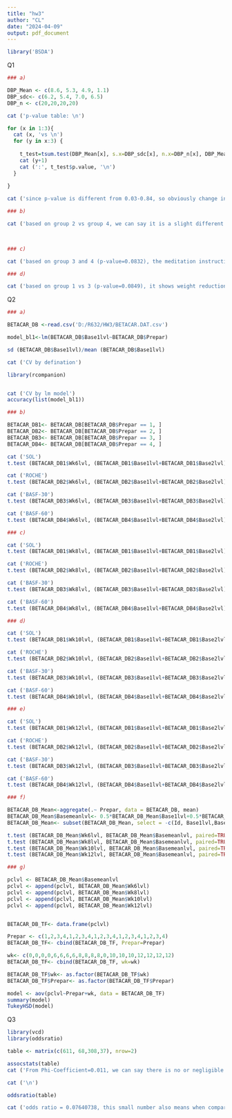 ---
title: "hw3"
author: "CL"
date: "2024-04-09"
output: pdf_document
---
```{r}
library('BSDA')
```


Q1
```{r}
### a)

DBP_Mean <- c(8.6, 5.3, 4.9, 1.1)
DBP_sdc<- c(6.2, 5.4, 7.0, 6.5)
DBP_n <- c(20,20,20,20)

cat ('p-value table: \n')

for (x in 1:3){
  cat (x, 'vs \n')
  for (y in x:3) {
    
    t_test=tsum.test(DBP_Mean[x], s.x=DBP_sdc[x], n.x=DBP_n[x], DBP_Mean[y+1], s.y=DBP_sdc[y+1], n.y=DBP_n[y+1])
    cat (y+1) 
    cat (':', t_test$p.value, '\n')
  }
  
}

cat ('since p-value is different from 0.03-0.84, so obviously change in DBP is not same among four groups')

```

```{r}
### b)

cat ('based on group 2 vs group 4, we can say it is a slight different (p<0.05), so that only counseling for weight reduction is not a significant effect')

  
```

```{r}
### c)

cat ('based on group 3 and 4 (p-value=0.0832), the meditation instruction has a significant effect')

```


```{r}
### d)

cat ('based on group 1 vs 3 (p-value=0.0849), it shows weight reduction is working on DBP change and it is better for people who get meditational counseling')

```


Q2
```{r}
### a)

BETACAR_DB <-read.csv('D:/R632/HW3/BETACAR.DAT.csv')

model_bl1<-lm(BETACAR_DB$Base1lvl~BETACAR_DB$Prepar) 

sd (BETACAR_DB$Base1lvl)/mean (BETACAR_DB$Base1lvl)

cat ('CV by defination')

library(rcompanion)


cat ('CV by lm model')
accuracy(list(model_bl1))
```

```{r}
### b)

BETACAR_DB1<- BETACAR_DB[BETACAR_DB$Prepar == 1, ]
BETACAR_DB2<- BETACAR_DB[BETACAR_DB$Prepar == 2, ]
BETACAR_DB3<- BETACAR_DB[BETACAR_DB$Prepar == 3, ]
BETACAR_DB4<- BETACAR_DB[BETACAR_DB$Prepar == 4, ]

cat ('SOL')
t.test (BETACAR_DB1$Wk6lvl, (BETACAR_DB1$Base1lvl+BETACAR_DB1$Base2lvl)/2, paired=TRUE)$p.value

cat ('ROCHE')
t.test (BETACAR_DB2$Wk6lvl, (BETACAR_DB2$Base1lvl+BETACAR_DB2$Base2lvl)/2, paired=TRUE)$p.value

cat ('BASF-30')
t.test (BETACAR_DB3$Wk6lvl, (BETACAR_DB3$Base1lvl+BETACAR_DB3$Base2lvl)/2, paired=TRUE)$p.value

cat ('BASF-60')
t.test (BETACAR_DB4$Wk6lvl, (BETACAR_DB4$Base1lvl+BETACAR_DB4$Base2lvl)/2, paired=TRUE)$p.value

```



```{r}
### c)

cat ('SOL')
t.test (BETACAR_DB1$Wk8lvl, (BETACAR_DB1$Base1lvl+BETACAR_DB1$Base2lvl)/2, paired=TRUE)$p.value

cat ('ROCHE')
t.test (BETACAR_DB2$Wk8lvl, (BETACAR_DB2$Base1lvl+BETACAR_DB2$Base2lvl)/2, paired=TRUE)$p.value

cat ('BASF-30')
t.test (BETACAR_DB3$Wk8lvl, (BETACAR_DB3$Base1lvl+BETACAR_DB3$Base2lvl)/2, paired=TRUE)$p.value

cat ('BASF-60')
t.test (BETACAR_DB4$Wk8lvl, (BETACAR_DB4$Base1lvl+BETACAR_DB4$Base2lvl)/2, paired=TRUE)$p.value
```





```{r}
### d)

cat ('SOL')
t.test (BETACAR_DB1$Wk10lvl, (BETACAR_DB1$Base1lvl+BETACAR_DB1$Base2lvl)/2, paired=TRUE)$p.value

cat ('ROCHE')
t.test (BETACAR_DB2$Wk10lvl, (BETACAR_DB2$Base1lvl+BETACAR_DB2$Base2lvl)/2, paired=TRUE)$p.value

cat ('BASF-30')
t.test (BETACAR_DB3$Wk10lvl, (BETACAR_DB3$Base1lvl+BETACAR_DB3$Base2lvl)/2, paired=TRUE)$p.value

cat ('BASF-60')
t.test (BETACAR_DB4$Wk10lvl, (BETACAR_DB4$Base1lvl+BETACAR_DB4$Base2lvl)/2, paired=TRUE)$p.value
```


```{r}
### e)

cat ('SOL')
t.test (BETACAR_DB1$Wk12lvl, (BETACAR_DB1$Base1lvl+BETACAR_DB1$Base2lvl)/2, paired=TRUE)$p.value

cat ('ROCHE')
t.test (BETACAR_DB2$Wk12lvl, (BETACAR_DB2$Base1lvl+BETACAR_DB2$Base2lvl)/2, paired=TRUE)$p.value

cat ('BASF-30')
t.test (BETACAR_DB3$Wk12lvl, (BETACAR_DB3$Base1lvl+BETACAR_DB3$Base2lvl)/2, paired=TRUE)$p.value

cat ('BASF-60')
t.test (BETACAR_DB4$Wk12lvl, (BETACAR_DB4$Base1lvl+BETACAR_DB4$Base2lvl)/2, paired=TRUE)$p.value

```


```{r}
### f)

BETACAR_DB_Mean<-aggregate(.~ Prepar, data = BETACAR_DB, mean)
BETACAR_DB_Mean$Basemeanlvl<- 0.5*BETACAR_DB_Mean$Base1lvl+0.5*BETACAR_DB_Mean$Base2lvl
BETACAR_DB_Mean<- subset(BETACAR_DB_Mean, select = -c(Id, Base1lvl,Base2lvl))

t.test (BETACAR_DB_Mean$Wk6lvl, BETACAR_DB_Mean$Basemeanlvl, paired=TRUE)
t.test (BETACAR_DB_Mean$Wk8lvl, BETACAR_DB_Mean$Basemeanlvl, paired=TRUE)
t.test (BETACAR_DB_Mean$Wk10lvl, BETACAR_DB_Mean$Basemeanlvl, paired=TRUE)
t.test (BETACAR_DB_Mean$Wk12lvl, BETACAR_DB_Mean$Basemeanlvl, paired=TRUE)
```


```{r}
### g)

pclvl <- BETACAR_DB_Mean$Basemeanlvl
pclvl <- append(pclvl, BETACAR_DB_Mean$Wk6lvl)
pclvl <- append(pclvl, BETACAR_DB_Mean$Wk8lvl)
pclvl <- append(pclvl, BETACAR_DB_Mean$Wk10lvl)
pclvl <- append(pclvl, BETACAR_DB_Mean$Wk12lvl)


BETACAR_DB_TF<- data.frame(pclvl)

Prepar <- c(1,2,3,4,1,2,3,4,1,2,3,4,1,2,3,4,1,2,3,4)
BETACAR_DB_TF<- cbind(BETACAR_DB_TF, Prepar=Prepar)

wk<- c(0,0,0,0,6,6,6,6,8,8,8,8,0,10,10,10,12,12,12,12)
BETACAR_DB_TF<- cbind(BETACAR_DB_TF, wk=wk)

BETACAR_DB_TF$wk<- as.factor(BETACAR_DB_TF$wk)
BETACAR_DB_TF$Prepar<- as.factor(BETACAR_DB_TF$Prepar)

model <- aov(pclvl~Prepar+wk, data = BETACAR_DB_TF)
summary(model)
TukeyHSD(model)

```



Q3
```{r}
library(vcd)
library(oddsratio)

table <- matrix(c(611, 68,308,37), nrow=2)

assocstats(table)
cat ('From Phi-Coefficient=0.011, we can say there is no or negligible relationship between sex and Victimization \n')

cat ('\n')

oddsratio(table)

cat ('odds ratio = 0.07640738, this small number also means when compare with a man, a female has low risk to get Victimization.In other words, female will not have a higher chance to get Victimization due toher sex')

```



